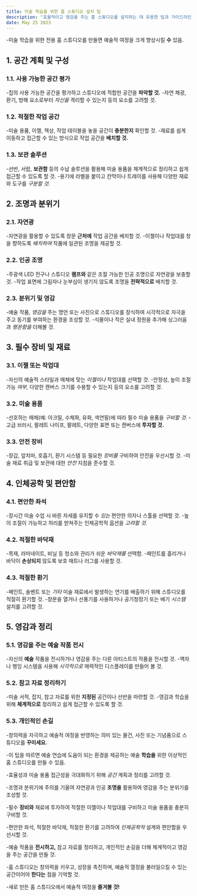 ```yaml
---
title: 미술 학습을 위한 홈 스튜디오 설치 팁
description: "효율적이고 영감을 주는 홈 스튜디오를 설치하는 데 유용한 팁과 가이드라인을 제공하여 예술 연습에 도움이 되는 환경을 보장합니다."
date: May 25 2023
---
```

-미술 학습을 위한 전용 홈 스튜디오를 만들면 예술적 여정을 크게 향상시킬 **수** 있음. 





## 1. 공간 계획 및 구성
### 1.1. 사용 가능한 공간 평가

-집의 사용 가능한 공간을 평가하고 스튜디오에 적합한 공간을 **파악할 것.**
-자연 채광, 환기, 방해 요소로부터 _자신을_ 격리할 수 있는지 등의 요소를 고려할 것.
### 1.2. 적절한 작업 공간

-미술 용품, 이젤, 책상, 작업 테이블을 놓을 공간이 **충분한지** 확인할 것.
-재료를 쉽게 이동하고 접근할 수 있는 방식으로 작업 공간을 **배치할 것.**
### 1.3. 보관 솔루션

-선반, 서랍, **보관함** 등의 수납 솔루션을 활용해 미술 용품을 체계적으로 정리하고 쉽게 접근할 수 있도록 할 것.
-용기에 라벨을 붙이고 칸막이나 트레이를 사용해 다양한 재료와 도구를 _구분할 것._
## 2. 조명과 분위기
### 2.1. 자연광

-자연광을 활용할 수 있도록 창문 **근처에** 작업 공간을 배치할 것.
-이젤이나 작업대를 창을 향하도록 _배치하여_ 작품에 일관된 조명을 제공할 것.
### 2.2. 인공 조명

-주광색 LED 전구나 스튜디오 **램프와** 같은 조절 가능한 인공 조명으로 자연광을 보충할 것.
-작업 표면에 그림자나 눈부심이 생기지 않도록 조명을 **전략적으로** 배치할 것.
### 2.3. 분위기 및 영감

-예술 작품, _영감을_ 주는 명언 또는 사진으로 스튜디오를 장식하여 시각적으로 자극을 주고 동기를 부여하는 환경을 조성할 것.
-식물이나 작은 실내 정원을 추가해 싱그러움과 _평온함을_ 더해볼 것.
## 3. 필수 장비 및 재료
### 3.1. 이젤 또는 작업대

-자신의 예술적 스타일과 매체에 맞는 _이젤이나_ 작업대를 선택할 것.
-안정성, 높이 조절 가능 _여부,_ 다양한 캔버스 크기를 수용할 수 있는지 등의 요소를 고려할 것.
### 3.2. 미술 용품

-선호하는 매체(예: 아크릴, 수채화, 유화, 색연필)에 따라 필수 미술 용품을 _구비할 것._
-고급 브러시, 팔레트 나이프, 팔레트, 다양한 표면 또는 캔버스에 **투자할 것.**
### 3.3. 안전 장비

-장갑, 앞치마, 호흡기, 환기 시스템 등 필요한 _장비를_ 구비하여 안전을 우선시할 것.
-미술 재료 취급 및 보관에 대한 _안전_ 지침을 준수할 것.
## 4. 인체공학 및 편안함
### 4.1. 편안한 좌석

-장시간 미술 수업 시 바른 자세를 유지할 수 _있는_ 편안한 의자나 스툴을 선택할 것.
-높이 조절이 가능하고 허리를 받쳐주는 인체공학적 옵션을 _고려할 것._
### 4.2. 적절한 바닥재

-목재, 라미네이트, 비닐 등 청소와 관리가 쉬운 _바닥재를_ 선택함.
-페인트를 흘리거나 바닥이 **손상되지** 않도록 보호 매트나 러그를 사용할 것.
### 4.3. 적절한 환기

-페인트, 솔벤트 또는 _기타_ 미술 재료에서 발생하는 연기를 배출하기 위해 스튜디오를 적절히 환기할 것.
-창문을 열거나 선풍기를 사용하거나 공기청정기 또는 배기 _시스템_ 설치를 고려할 것.
## 5. 영감과 정리
### 5.1. 영감을 주는 예술 작품 전시

-자신의 **예술** 작품을 전시하거나 영감을 주는 다른 아티스트의 작품을 전시할 것.
-액자나 행잉 시스템을 사용해 _시각적으로_ 매력적인 디스플레이를 만들어 볼 것.
### 5.2. 참고 자료 정리하기

-미술 서적, 잡지, 참고 자료를 위한 **지정된** 공간이나 선반을 마련할 것.
-영감과 학습을 위해 **체계적으로** 정리하고 쉽게 접근할 수 있도록 할 것.
### 5.3. 개인적인 손길

-창의력을 자극하고 예술적 여정을 반영하는 의미 있는 물건, 사진 또는 기념품으로 스튜디오를 **꾸미세요.**


-이 팁을 따르면 예술 연습에 도움이 되는 환경을 제공하는 예술 **학습을** 위한 이상적인 홈 스튜디오를 만들 수 있음. 



-효율성과 미술 용품 접근성을 극대화하기 위해 _공간_ 계획과 정리를 고려할 것. 



-조명과 분위기에 주의를 기울여 자연광과 인공 **조명을** 활용하여 영감을 주는 분위기를 조성할 것. 



-필수 **장비와** 재료에 투자하여 적절한 이젤이나 작업대를 구비하고 미술 용품을 충분히 구비할 것. 



-편안한 좌석, 적절한 바닥재, 적절한 환기를 고려하여 _인체공학적_ 설계와 편안함을 우선시할 것. 



-예술 작품을 **전시하고,** 참고 자료를 정리하고, 개인적인 손길을 더해 체계적이고 영감을 주는 공간을 만들 것. 



-홈 스튜디오는 창의력을 키우고, 성장을 촉진하며, 예술적 열정을 불러일으킬 수 있는 공간이어야 **한다는** 점을 기억할 것. 



-새로 만든 홈 스튜디오에서 예술적 여정을 **즐겨볼 것!**